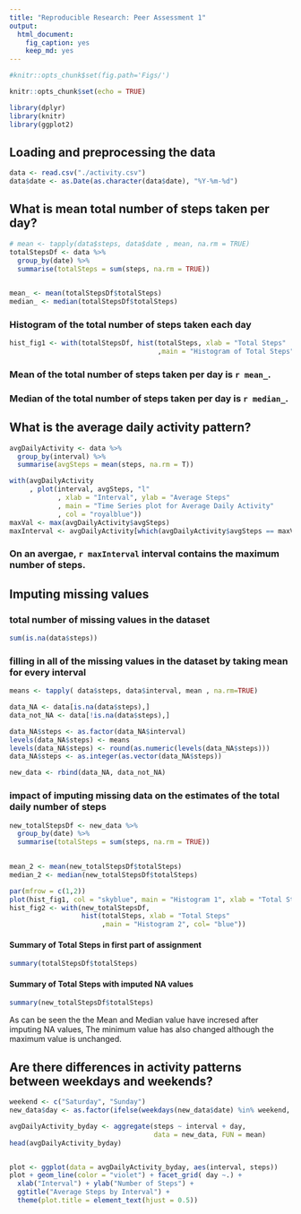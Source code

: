 ```yaml
---
title: "Reproducible Research: Peer Assessment 1"
output: 
  html_document:
    fig_caption: yes
    keep_md: yes
---
```


```r
#knitr::opts_chunk$set(fig.path='Figs/')
```

```r
knitr::opts_chunk$set(echo = TRUE)
```

```r
library(dplyr)
library(knitr)
library(ggplot2)
```


## Loading and preprocessing the data
```r
data <- read.csv("./activity.csv")
data$date <- as.Date(as.character(data$date), "%Y-%m-%d")

```



## What is mean total number of steps taken per day?
```r

# mean <- tapply(data$steps, data$date , mean, na.rm = TRUE)
totalStepsDf <- data %>%
  group_by(date) %>%
  summarise(totalSteps = sum(steps, na.rm = TRUE))
  

mean_ <- mean(totalStepsDf$totalSteps)
median_ <- median(totalStepsDf$totalSteps)
```
### Histogram of the total number of steps taken each day
```r
hist_fig1 <- with(totalStepsDf, hist(totalSteps, xlab = "Total Steps"
                                     ,main = "Histogram of Total Steps", col= "skyblue"))
```

### Mean of the total number of steps taken per day is `r mean_`.
### Median of the total number of steps taken per day is `r median_`.


## What is the average daily activity pattern?
```r
avgDailyActivity <- data %>%
  group_by(interval) %>%
  summarise(avgSteps = mean(steps, na.rm = T))

```



```r
with(avgDailyActivity
     , plot(interval, avgSteps, "l"
            , xlab = "Interval", ylab = "Average Steps"
            , main = "Time Series plot for Average Daily Activity"
            , col = "royalblue"))
maxVal <- max(avgDailyActivity$avgSteps)
maxInterval <- avgDailyActivity[which(avgDailyActivity$avgSteps == maxVal),]$interval
```

### On an avergae, `r maxInterval` interval contains the maximum number of steps.


## Imputing missing values

### total number of missing values in the dataset 
```r
sum(is.na(data$steps))
```

### filling in all of the missing values in the dataset by taking mean for every interval
```r
means <- tapply( data$steps, data$interval, mean , na.rm=TRUE)

data_NA <- data[is.na(data$steps),]
data_not_NA <- data[!is.na(data$steps),]

data_NA$steps <- as.factor(data_NA$interval)
levels(data_NA$steps) <- means
levels(data_NA$steps) <- round(as.numeric(levels(data_NA$steps)))
data_NA$steps <- as.integer(as.vector(data_NA$steps))

new_data <- rbind(data_NA, data_not_NA)

```



### impact of imputing missing data on the estimates of the total daily number of steps

```r
new_totalStepsDf <- new_data %>%
  group_by(date) %>%
  summarise(totalSteps = sum(steps, na.rm = TRUE))
  

mean_2 <- mean(new_totalStepsDf$totalSteps)
median_2 <- median(new_totalStepsDf$totalSteps)

par(mfrow = c(1,2))
plot(hist_fig1, col = "skyblue", main = "Histogram 1", xlab = "Total Steps")
hist_fig2 <- with(new_totalStepsDf, 
                  hist(totalSteps, xlab = "Total Steps"
                       ,main = "Histogram 2", col= "blue"))

```



#### Summary of Total Steps in first part of assignment 

```r
summary(totalStepsDf$totalSteps)
```
#### Summary of Total Steps with imputed NA values
```r
summary(new_totalStepsDf$totalSteps)
```
As can be seen the the Mean and Median value have incresed after imputing NA values, The minimum value has also changed although the maximum value is unchanged.



## Are there differences in activity patterns between weekdays and weekends?


```r
weekend <- c("Saturday", "Sunday")
new_data$day <- as.factor(ifelse(weekdays(new_data$date) %in% weekend, "Weekend", "Weekday"))

avgDailyActivity_byday <- aggregate(steps ~ interval + day, 
                                    data = new_data, FUN = mean)
head(avgDailyActivity_byday)


plot <- ggplot(data = avgDailyActivity_byday, aes(interval, steps))
plot + geom_line(color = "violet") + facet_grid( day ~.) +
  xlab("Interval") + ylab("Number of Steps") + 
  ggtitle("Average Steps by Interval") +
  theme(plot.title = element_text(hjust = 0.5)) 

```



